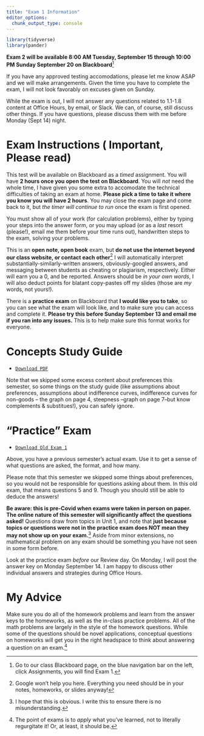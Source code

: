 ```yaml
---
title: "Exam 1 Information"
editor_options: 
  chunk_output_type: console
---
```


```r
library(tidyverse)
library(pander)
```

**Exam 2 will be available 8:00 AM Tuesday, September 15 through 10:00 PM Sunday September 20 on Blackboard**^[Go to our class Blackboard page, on the blue navigation bar on the left, click Assignments, you will find Exam 1.]

If you have any approved testing accomodations, please let me know ASAP and we will make arrangements. Given the time you have to complete the exam, I will not look favorably on excuses given on Sunday.

While the exam is out, I will not answer any questions related to 1.1-1.8 content at Office Hours, by email, or Slack. We can, of course, still discuss other things. If you have questions, please discuss them with me before Monday (Sept 14) night.

# Exam Instructions (<i class="fas fa-exclamation-circle"></i> Important, Please read)

This test will be available on Blackboard as a *timed* assignment. You will have **2 hours once you open the test on Blackboard**. You will *not* need the whole time, I have given you some extra to accomodate the technical difficulties of taking an exam at home. **Please pick a time to take it where you know you will have 2 hours**. You may close the exam page and come back to it, but *the timer will continue to run* once the exam is first opened.

You must show all of your work (for calculation problems), either by typing your steps into the answer form, or you may upload (or as a *last* resort (please!), email me them before your time runs out), handwritten steps to the exam, solving your problems.

This is an **open note, open book** exam, but **do not use the internet beyond our class website, or contact each other**^[Google won't help you here. Everything you need should be in your notes, homeworks, or slides anyway!] I will automatically interpret substantially-similarly-written answers, obviously-googled answers, and messaging between students as cheating or plagiarism, respectively. Either will earn you a 0, and be reported. Answers should be *in your own words*, I will also deduct points for blatant copy-pastes off my slides (those are *my* words, not yours!).

There is a **practice exam** on Blackboard that **I would like you to take**, so you can see what the exam will look like, and to make sure you can access and complete it. **Please try this before Sunday September 13 and email me if you ran into any issues.** This is to help make sure this format works for everyone.


# Concepts Study Guide

- [<i class="fas fa-file-pdf"></i> `Download PDF`](/examprep/exam_1_study_guide.pdf)

Note that we skipped some excess content about preferences this semester, so some things on the study guide (like assumptions about preferences, assumptions about indifference curves, indifference curves for non-goods -- the graph on page 4, steepness --graph on page 7--but know complements & substitues!), you can safely ignore.

# "Practice" Exam

- [<i class="fas fa-file-pdf"></i> `Download Old Exam 1`](/examprep/Exam1.pdf)
<!-- [<i class="fas fa-file-pdf"></i> `Old Exam 1 Answer Key`](/examprep/Exam1_Answer_Key.pdf) -->

Above, you have a previous semester's actual exam. Use it to get a sense of what questions are asked, the format, and how many. 

Please note that this semester we skipped some things about preferences, so you would not be responsible for questions asking about them. In this old exam, that means questions 5 and 9. Though you should still be able to deduce the answers!

**Be aware: this is pre-Covid when exams were taken in person on paper. The online nature of this semester will significantly affect the questions asked!** Questions draw from topics in Unit 1, and note that **just because topics or questions were not in the practice exam does NOT mean they may not show up on your exam.**^[I hope that this is obvious. I write this to ensure there is no misunderstanding.] Aside from minor extensions, no mathematical problem on any exam should be something you have not seen in some form before. 

Look at the practice exam *before* our Review day. On Monday, I will post the answer key on Monday September 14. I am happy to discuss other individual answers and strategies during Office Hours.

# My Advice

Make sure you do all of the homework problems and learn from the answer keys to the homeworks, as well as the in-class practice problems. All of the math problems are largely in the style of the homework questions. While some of the questions should be novel applications, conceptual questions on homeworks will get you in the right headspace to think about answering a question on an exam.^[The point of exams is to *apply* what you've learned, not to literally regurgitate it! Or, at least, it should be.]
